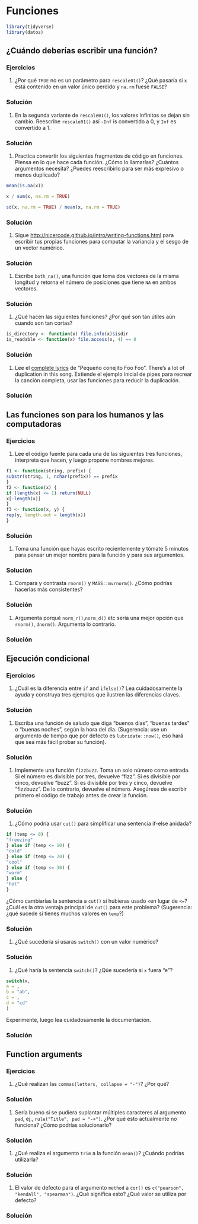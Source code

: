 # Funciones


```r
library(tidyverse)
library(datos)
```


## ¿Cuándo deberías escribir una función?


### Ejercicios

1. ¿Por qué `TRUE` no es un parámetro para `rescale01()`? ¿Qué pasaría si `x` está contenido en un valor único perdido y `na.rm` fuese `FALSE`?

<div class="solucion">
<h3>Solución</h3>

</div>


1. En la segunda variante de `rescale01()`, los valores infinitos se dejan sin cambio. Reescribe `rescale01()` así `-Inf` is convertido a 0, y `Inf` es convertido a 1.

<div class="solucion">
<h3>Solución</h3>

</div>

1. Practica convertir los siguientes fragmentos de código en funciones. Piensa en lo que hace cada función. ¿Cómo lo llamarías? ¿Cuántos argumentos necesita? ¿Puedes reescribirlo para ser más expresivo o menos duplicado?

 ```r
 mean(is.na(x))

 x / sum(x, na.rm = TRUE)

 sd(x, na.rm = TRUE) / mean(x, na.rm = TRUE)
 ```
<div class="solucion">
<h3>Solución</h3>

</div>


1. Sigue <http://nicercode.github.io/intro/writing-functions.html>
para escribir tus propias funciones para computar la variancia y el sesgo de un vector numérico.

<div class="solucion">
<h3>Solución</h3>

</div>


1. Escribe `both_na()`, una función que toma dos vectores de la misma longitud y retorna el número de posiciones que tiene `NA` en ambos vectores.

<div class="solucion">
<h3>Solución</h3>

</div>


1. ¿Qué hacen las siguientes funciones? ¿Por qué son tan útiles aún cuando son tan cortas?

 ```r
 is_directory <- function(x) file.info(x)$isdir
 is_readable <- function(x) file.access(x, 4) == 0
 ```

<div class="solucion">
<h3>Solución</h3>

</div>


1. Lee el [complete lyrics](https://en.wikipedia.org/wiki/Little_Bunny_Foo_Foo)
 de "Pequeño conejito Foo Foo". There's a lot of duplication in this song.
 Extiende el ejemplo inicial de pipes para recrear la canción completa, usar las funciones para reducir la duplicación.

<div class="solucion">
<h3>Solución</h3>

</div>


## Las funciones son para los humanos y las computadoras


### Ejercicios

1. Lee el código fuente para cada una de las siguientes tres funciones, interpreta que hacen, y luego propone nombres mejores.

 ```r
 f1 <- function(string, prefix) {
 substr(string, 1, nchar(prefix)) == prefix
 }
 f2 <- function(x) {
 if (length(x) <= 1) return(NULL)
 x[-length(x)]
 }
 f3 <- function(x, y) {
 rep(y, length.out = length(x))
 }
 ```
<div class="solucion">
<h3>Solución</h3>

</div>


1. Toma una función que hayas escrito recientemente y tómate 5 minutos para pensar un mejor nombre para la función y para sus argumentos.

<div class="solucion">
<h3>Solución</h3>

</div>

1. Compara y contrasta `rnorm()` y `MASS::mvrnorm()`. ¿Cómo podrías hacerlas más consistentes?

<div class="solucion">
<h3>Solución</h3>

</div>

1. Argumenta porqué `norm_r()`,`norm_d()` etc sería una mejor opción que `rnorm()`, `dnorm()`. Argumenta lo contrario.

<div class="solucion">
<h3>Solución</h3>

</div>

## Ejecución condicional


### Ejercicios

1. ¿Cuál es la diferencia entre `if` and `ifelse()`? Lea cuidadosamente la ayuda y construya tres ejemplos que ilustren las diferencias claves.

<div class="solucion">
<h3>Solución</h3>

</div>


1. Escriba una función de saludo que diga "buenos días", "buenas tardes" o "buenas noches", según la hora del día. (Sugerencia: use un argumento de tiempo que por defecto es `lubridate::now()`, eso hará que sea más fácil probar su función).

<div class="solucion">
<h3>Solución</h3>

</div>

1. Implemente una función `fizzbuzz`. Toma un solo número como entrada. Si el número es divisible por tres, devuelve "fizz". Si es divisible por cinco, devuelve "buzz". Si es divisible por tres y cinco, devuelve "fizzbuzz". De lo contrario, devuelve el número. Asegúrese de escribir primero el código de trabajo antes de crear la función.

<div class="solucion">
<h3>Solución</h3>

</div>

1. ¿Cómo podría usar `cut()` para simplificar una sentencia if-else anidada?

 ```r
 if (temp <= 0) {
 "freezing"
 } else if (temp <= 10) {
 "cold"
 } else if (temp <= 20) {
 "cool"
 } else if (temp <= 30) {
 "warm"
 } else {
 "hot"
 }
 ```

 ¿Cómo cambiarías la sentencia a `cut()` si hubieras usado `<`en lugar de `<=`? ¿Cuál es la otra ventaja principal de `cut()` para este problema? (Sugerencia: ¿qué sucede si tienes muchos valores en `temp`?)

<div class="solucion">
<h3>Solución</h3>

</div>


1. ¿Qué sucedería si usaras `switch()` con un valor numérico?


<div class="solucion">
<h3>Solución</h3>

</div>

1. ¿Qué haría la sentencia `switch()`? ¿Qúe sucedería si `x` fuera “e”?

 ```r
 switch(x,
 a = ,
 b = "ab",
 c = ,
 d = "cd"
 )
 ```


 Experimente, luego lea cuidadosamente la documentación.

<div class="solucion">
<h3>Solución</h3>

</div>

## Function arguments


### Ejercicios

1. ¿Qué realizan las `commas(letters, collapse = "-")`? ¿Por qué?

<div class="solucion">
<h3>Solución</h3>

</div>

1. Sería bueno si se pudiera suplantar múltiples caracteres al argumento `pad`,
 ej., `rule("Title", pad = "-+")`. ¿Por qué esto actualmente no funciona? ¿Cómo podrías solucionarlo?

<div class="solucion">
<h3>Solución</h3>

</div>

1. ¿Qué realiza el argumento `trim` a la función `mean()`? ¿Cuándo podrías utilizarla?

<div class="solucion">
<h3>Solución</h3>

</div>

1. El valor de defecto para el argumento `method` a `cor()` es
 `c("pearson", "kendall", "spearman")`. ¿Qué significa esto? ¿Qué valor se utiliza por defecto?

<div class="solucion">
<h3>Solución</h3>

</div>
